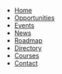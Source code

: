 - [Home](/)
- [Opportunities](/opportunities)
- [Events](/events)
- [News](/articles)
- [Roadmap](/roadmap)
- [Directory](/resources)
- [Courses](/courses)
- [Contact](/contact)
